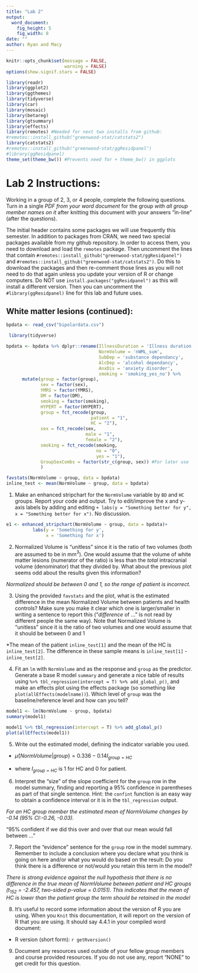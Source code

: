 ```yaml
---
title: "Lab 2"
output:
  word_document:
    fig_height: 5
    fig_width: 8
date: ""
author: Ryan and Macy
---
```


```r
knitr::opts_chunk$set(message = FALSE,
                      warning = FALSE)
options(show.signif.stars = FALSE)

library(readr)
library(ggplot2)
library(ggthemes)
library(tidyverse)
library(car)
library(mosaic)
library(betareg)
library(gtsummary)
library(effects)
library(remotes) #Needed for next two installs from github:
#remotes::install_github("greenwood-stat/catstats2")
library(catstats2)
#remotes::install_github("greenwood-stat/ggResidpanel")
#library(ggResidpanel)
theme_set(theme_bw()) #Prevents need for + theme_bw() in ggplots
```

# Lab 2 Instructions:

Working in a group of 2, 3, or 4 people, complete the following questions. Turn in a single *PDF* _from your word document_ for the group _with all group member names on it_ after knitting this document with your answers "in-line" (after the questions). 

The initial header contains some packages we will use frequently this semester. In addition to packages from CRAN, we need two special packages available from my github repository. In order to access them, you need to download and load the `remotes` package. Then uncomment the lines that contain `#remotes::install_github("greenwood-stat/ggResidpanel")` and `#remotes::install_github("greenwood-stat/catstats2")`. Do this to download the packages and then re-comment those lines as you will not need to do that again unless you update your version of R or change computers. Do NOT use `install.packages("ggResidpanel")` as this will install a different version. Then you can uncomment the `#library(ggResidpanel)` line for this lab and future uses.


## White matter lesions (continued):


```r
bpdata <- read_csv("bipolardata.csv")
```


```r
 library(tidyverse)

bpdata <- bpdata %>% dplyr::rename(IllnessDuration = 'Illness duration',
                                   NormVolume = 'nWML_sum',
                                   SubDep = 'substance dependancy',
                                   AlcDep = 'alcohol dependancy',
                                   AnxDis = 'anxiety disorder',
                                   smoking = 'smoking_yes_no') %>% 
      mutate(group = factor(group),
             sex = factor(sex),
             YMRS = factor(YMRS),
             DM = factor(DM),
             smoking = factor(smoking),
             HYPERT = factor(HYPERT),
             group = fct_recode(group, 
                                patient = "1", 
                                HC = "2"),
             sex = fct_recode(sex, 
                              male = "1",
                              female = "2"),
             smoking = fct_recode(smoking,
                                  no = "0",
                                  yes = "1"),
             GroupSexCombs = factor(str_c(group, sex)) #For later use
             )

favstats(NormVolume ~ group, data = bpdata)
inline_test <- mean(NormVolume ~ group, data = bpdata)
```




1) Make an enhanced stripchart for the `NormVolume` variable by `BD` and `HC` groups.  Report your code and output. Try to edit/improve the x and y-axis labels by adding and editing `+ labs(y = "Something better for y", x = "Something better for x")`. No discussion.

```r
e1 <- enhanced_stripchart(NormVolume ~ group, data = bpdata)+
          labs(y = 'Something for y',
               x = 'Something for x')

```

2) Normalized Volume is "unitless" since it is the ratio of two volumes (both are assumed to be in mm$^3$). One would assume that the volume of white matter lesions (numerator of the ratio) is less than the _total_ intracranial volume (denominator) that they divided by. What about the previous plot seems odd about the results given this information?

*Normalized should be between 0 and 1, so the range of patient is incorrect.*

3) Using the provided `favstats` and the plot, what is the estimated difference in the mean Normalized Volume between patients and health controls? Make sure you make it clear which one is larger/smaller in writing a sentence to report this ("_difference_ of ..." is not read by different people the same way). Note that Normalized Volume is "unitless" since it is the ratio of two volumes and one would assume that it should be between 0 and 1 

*The mean of the patient `inline_test[1]` and the mean of the HC is `inline_test[2]`. The difference in these sample means is `inline_test[1]` - `inline_test[2]`.


4) Fit an `lm` with `NormVolume` and as the response and `group` as the predictor. Generate a base R model `summary` and generate a nice table of results using `%>% tbl_regression(intercept = T) %>% add_global_p()`, and make an effects plot using the effects package (so something like `plot(allEffects(modelname))`). Which level of `group` was the baseline/reference level and how can you tell?



```r
model1 <- lm(NormVolume ~ group, bpdata)
summary(model1)

model1 %>% tbl_regression(intercept = T) %>% add_global_p()
plot(allEffects(model1))

```



5) Write out the estimated model, defining the indicator variable you used.

* $\hat{\mu}\{NormVolume|group\} = 0.336 - 0.14I_{group = HC}$

* where $I_{group = HC}$ is 1 for HC and 0 for patient. 


6) Interpret the "size" of the slope coefficient for the `group` row in the model summary, finding and reporting a 95% confidence in parentheses as part of that single sentence. Hint: the `confint` function is an easy way to obtain a confidence interval or it is in the `tbl_regression` output.

*For an HC group member the estimated mean of NormVolume changes by -0.14 (95% CI:-0.26, -0.03).*

"95% confident if we did this over and over that our mean would fall between ..."



7) Report the "evidence" sentence for the `group` row in the model summary. Remember to include a conclusion where you declare what you think is going on here and/or what you would do based on the result: Do you think there is a difference or not/would you retain this term in the model?

*There is strong evidence against the null hypothesis that there is no difference in the true mean of NormVolume between patient and HC groups (t~152~ = -2.457, two-sided p-value = 0.0151). This indicates that the mean of HC is lower than the patient group the term should be retained in the model*



8) It's useful to record some information about the version of R you are using. When you `Knit` this documentation, it will report on the version of R that you are using. It should say 4.4.1 in your compiled word document:

  * R version (short form): `r getRversion()`


9) Document any resources used outside of your fellow group members and course provided resources. If you do not use any, report "NONE" to get credit for this question.